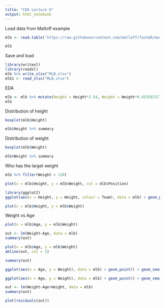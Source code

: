 ```yaml
---
title: "CDA Lecture 6"
output: html_notebook
---
```


Load data from Matloff example
```r
mlb <- read.table('https://raw.githubusercontent.com/matloff/fasteR/master/data/mlb.txt',header=TRUE)

mlb
```

Save and load
```r
library(writexl)
library(readxl)
mlb %>% write_xlsx("MLB.xlsx")
mlb1 <- read_xlsx("MLB.xlsx") 
```

EDA
```r
mlb <- mlb %>% mutate(Height = Height*2.54, Weight = Weight*0.45359237)
mlb
```

Distribution of height
```r
boxplot(mlb$Height)
```
```r
mlb$Height %>% summary
```

Distribution of weight
```r
boxplot(mlb$Weight)
```

```r
mlb$Weight %>% summary
```

Who has the larget weight
```r
mlb %>% filter(Weight > 120)
```

```r
plot(x = mlb$Height, y = mlb$Weight, col = mlb$Position)
```

```r
library(ggplot2)
ggplot(aes(x = Height, y = Weight, colour = Team), data = mlb) + geom_point()
```

```r
plot(x = mlb$Height, y = mlb$Weight)
```

Weight vs Age

```r
plot(x = mlb$Age, y = mlb$Weight)
```

```r
out <- lm(Weight~Age, data = mlb)
summary(out)
```

```r
plot(x = mlb$Age, y = mlb$Weight)
abline(out, col = 2)
```

```r
summary(out)
```


```r
ggplot(aes(x = Age, y = Weight), data = mlb) + geom_point() + geom_smooth(method = "lm")
```

```r
ggplot(aes(x = Age, y = Weight), data = mlb) + geom_point() + geom_smooth(method = "lm") + facet_wrap(~Position)
```

```r
out <- lm(Weight~Age+Height, data = mlb)
summary(out)
```

```r
plot(residuals(out))
```